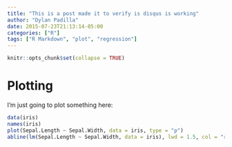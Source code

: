 ```yaml
---
title: "This is a post made it to verify is disqus is working"
author: "Dylan Padilla"
date: 2015-07-23T21:13:14-05:00
categories: ["R"]
tags: ["R Markdown", "plot", "regression"]
---
```


```r
knitr::opts_chunk$set(collapse = TRUE)
```

# Plotting

I'm just going to plot something here:


```r
data(iris)
names(iris)
plot(Sepal.Length ~ Sepal.Width, data = iris, type = "p")
abline(lm(Sepal.Length ~ Sepal.Width, data = iris), lwd = 1.5, col = "red")
```

